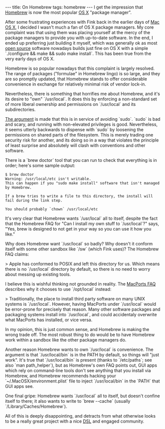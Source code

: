 ---
title: On Homebrew
tags: homebrew
---
I get the impression that [[Homebrew]] is now the most popular [[OS X]] "package manager".

After some frustrating experiences with Fink back in the earlier days of [[Mac OS X]], I decided I wasn't much a fan of OS X package managers. My core complaint was that using them was placing yourself at the mercy of the package managers to provide you with up-to-date software. In the end, I ended up preferring just building it myself, which was generally ok as most [[open source]] software nowadays builds just fine on OS X with a simple `./configure && make && sudo make install`. This has been true from the very early days of OS X.

Homebrew is so popular nowadays that this complaint is largely resolved. The range of packages ("formulae" in Homebrew lingo) is so large, and they are so promptly updated, that Homebrew stands to offer considerable convenience in exchange for relatively minimal risk of vendor lock-in.

Nevertheless, there is something that horrifies me about Homebrew, and it's its desire to "own" `/usr/local`. It does this by enforcing a non-standard set of more liberal ownership and permissions on `/usr/local` and its subdirectories.

[https://github.com/mxcl/homebrew/wiki/FAQ The argument] is made that this is in service of avoiding `sudo`. `sudo` is bad and scary, and running with non-elevated privileges is good. Nevertheless, it seems utterly backwards to dispense with `sudo` by loosening the permissions on shared parts of the filesystem. This is merely trading one security risk for another, and its doing so in a way that violates the principle of least surprise and absolutely will clash with conventions and other software. 

There is a `brew doctor` tool that you can run to check that everything is in order; here's some sample output:

<pre lang="shell">$ brew doctor
Warning: /usr/local/etc isn't writable.
This can happen if you "sudo make install" software that isn't managed
by Homebrew.

If a brew tries to write a file to this directory, the install will
fail during the link step.

You should probably `chown` /usr/local/etc</pre>

It's very clear that Homebrew wants `/usr/local` all to itself, despite the fact that the Homebrew FAQ for "Can I install my own stuff to `/usr/local`?" says, "Yes, brew is designed to not get in your way so you can use it how you like."

Why does Homebrew want `/usr/local` so badly? Why doesn't it conform itself with some other sandbox like `/sw` (which Fink uses)? The Homebrew FAQ claims:

> Apple has conformed to POSIX and left this directory for us. Which means there is no `/usr/local` directory by default, so there is no need to worry about messing up existing tools.

I believe this is wishful thinking not grounded in reality. The [http://trac.macports.org/wiki/FAQ#defaultprefix MacPorts FAQ] describes why it chooses to use `/opt/local` instead:

> Traditionally, the place to install third party software on many UNIX systems is `/usr/local`. However, having MacPorts under `/usr/local` would be error-prone for precisely that reason. Many other software packages and packaging systems install into `/usr/local`, and could accidentaly overwrite what MacPorts has installed, or vice versa.

In my opinion, this is just common sense, and Homebrew is making the wrong trade off. The most robust thing to do would be to have Homebrew work within a sandbox like the other package managers do.

Another reason Homebrew wants to own `/usr/local` is convenience. The argument is that `/usr/local/bin` is in the PATH by default, so things will "just work". It's true that `/usr/local/bin` is present (thanks to `/etc/paths`; see also `man path_helper`), but as Homebrew's own FAQ points out, GUI apps which rely on command-line tools don't see anything that you install via Homebrew, and Homebrew recommends hacking your `~/.MacOSX/environment.plist` file to inject `/usr/local/bin` in the `PATH` that GUI apps see.

One final gripe: Homebrew wants `/usr/local` all to itself, but doesn't confine itself to there; it also wants to write to `brew --cache` (usually `/Library/Caches/Homebrew`).

All of this is deeply disappointing, and detracts from what otherwise looks to be a really great project with a nice [[DSL]] and engaged community.
